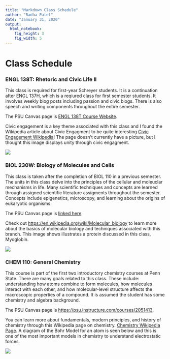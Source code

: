 ```yaml
---
title: "Markdown Class Schedule"
author: "Radha Patel"
date: "January 31, 2020"
output: 
  html_notebook:
    fig_height: 3
    fig_width: 5
---
```


# Class Schedule

### ENGL 138T: Rhetoric and Civic Life II

This class is required for first-year Schreyer students. It is a continuation after ENGL 137H, which is a reqiured class for first semester students. It involves weekly blog posts including passion and civic blogs. There is also speech and writing components throughout the entire semester. 

The PSU Canvas page is [ENGL 138T Course Website](https://psu.instructure.com/courses/2033972).

Civic engagement is a key theme associated with this class and I found the Wikipedia article about Civic Engagment to be quite interesting [Civic Engagement Wikipedia](https://en.wikipedia.org/wiki/Civic_engagement)!  The page doesn't currently have a picture, but I thought this image displays unity through civic engagment.

![](https://eportfolios.macaulay.cuny.edu/civiclife/files/2014/05/around-world-sm.jpg)

### BIOL 230W: Biology of Molecules and Cells

This class is taken after the completion of BIOL 110 in a previous semester. The units in this class delve into the principles of the cellular and moleuclar mechanisms in life. Many scientific techniques and concepts are learned through assigned scientific literature assigments throughout the semester. Concepts include epigenetics, microscopy, and learning about the origins of eukaryotic organisms. 

The PSU Canvas page is [linked here](https://psu.instructure.com/courses/2031556).

Check out <https://en.wikipedia.org/wiki/Molecular_biology> to learn more about the basics of molecular biology and techniques associated with this branch. This image shows illustrates a protein discussed in this class, Myoglobin. 

![](https://upload.wikimedia.org/wikipedia/commons/6/60/Myoglobin.png)


### CHEM 110: General Chemistry

This course is part of the first two introductory chemistry courses at Penn State. There are many goals related to this class. These include: understanding how atoms combine to form molecules, how molecules interact with each other, and how molecular-level structure affects the macroscopic properties of a compound. It is assumed the student has some chemistry and algebra background.

The PSU Canvas page is <https://psu.instructure.com/courses/2051413>.  

You can learn more about fundamentals, modern principles, and history of chemistry through this Wikipedia page on chemistry. [Chemistry Wikipedia Page](https://en.wikipedia.org/wiki/Chemistry). A diagram of the Bohr Model for an atom is seen below and this is one of the most important models in chemistry to understand electrostatic forces.

![](https://upload.wikimedia.org/wikipedia/commons/8/80/Atom_Diagram.svg)



